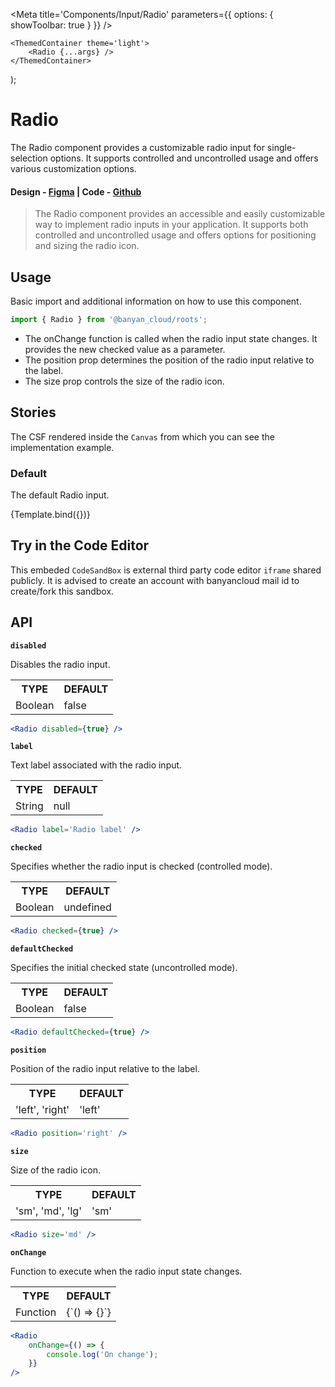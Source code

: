 

<Meta title='Components/Input/Radio' parameters={{ options: { showToolbar: true } }} />

	<ThemedContainer theme='light'>
		<Radio {...args} />
	</ThemedContainer>
);

# Radio

The Radio component provides a customizable radio input for single-selection options. It supports controlled and uncontrolled usage and offers various customization options.

#### Design - [Figma](https://www.figma.com/file/e9opoAtQHBo4vFd6u0Co98/Component-Library?node-id=151%3A18731&mode=dev) | Code - [Github](https://github.com/banyandata-cloud/roots/tree/main/components/input/radio)

> The Radio component provides an accessible and easily customizable way to implement radio inputs in your application. It supports both controlled and uncontrolled usage and offers options for positioning and sizing the radio icon.

## Usage

Basic import and additional information on how to use this component.

```js
import { Radio } from '@banyan_cloud/roots';
```

-   The onChange function is called when the radio input state changes. It provides the new checked value as a parameter.
-   The position prop determines the position of the radio input relative to the label.
-   The size prop controls the size of the radio icon.

## Stories

The CSF rendered inside the `Canvas` from which you can see the implementation example.

### Default

The default Radio input.

<Canvas>
	<Story
		name='Default'
		args={{
			label: 'Radio',
			position: 'left',
		}}>
		{Template.bind({})}
	</Story>
</Canvas>

## Try in the Code Editor

This embeded `CodeSandBox` is external third party code editor `iframe` shared publicly. It is advised to create an account with banyancloud mail id to create/fork this sandbox.

## API

**`disabled`**

Disables the radio input.

<table style={{ width: '100%' }}>
	<tr>
		<th style={{ textAlign: 'left', width: '50%' }}>TYPE</th>
		<th style={{ textAlign: 'left', width: '50%' }}>DEFAULT</th>
	</tr>
	<tr>
		<td>Boolean</td>
		<td>false</td>
	</tr>
</table>

```jsx
<Radio disabled={true} />
```

**`label`**

Text label associated with the radio input.

<table style={{ width: '100%' }}>
	<tr>
		<th style={{ textAlign: 'left', width: '50%' }}>TYPE</th>
		<th style={{ textAlign: 'left', width: '50%' }}>DEFAULT</th>
	</tr>
	<tr>
		<td>String</td>
		<td>null</td>
	</tr>
</table>

```jsx
<Radio label='Radio label' />
```

**`checked`**

Specifies whether the radio input is checked (controlled mode).

<table style={{ width: '100%' }}>
	<tr>
		<th style={{ textAlign: 'left', width: '50%' }}>TYPE</th>
		<th style={{ textAlign: 'left', width: '50%' }}>DEFAULT</th>
	</tr>
	<tr>
		<td>Boolean</td>
		<td>undefined</td>
	</tr>
</table>

```jsx
<Radio checked={true} />
```

**`defaultChecked`**

Specifies the initial checked state (uncontrolled mode).

<table style={{ width: '100%' }}>
	<tr>
		<th style={{ textAlign: 'left', width: '50%' }}>TYPE</th>
		<th style={{ textAlign: 'left', width: '50%' }}>DEFAULT</th>
	</tr>
	<tr>
		<td>Boolean</td>
		<td>false</td>
	</tr>
</table>

```jsx
<Radio defaultChecked={true} />
```

**`position`**

Position of the radio input relative to the label.

<table style={{ width: '100%' }}>
	<tr>
		<th style={{ textAlign: 'left', width: '50%' }}>TYPE</th>
		<th style={{ textAlign: 'left', width: '50%' }}>DEFAULT</th>
	</tr>
	<tr>
		<td>'left', 'right'</td>
		<td>'left'</td>
	</tr>
</table>

```jsx
<Radio position='right' />
```

**`size`**

Size of the radio icon.

<table style={{ width: '100%' }}>
	<tr>
		<th style={{ textAlign: 'left', width: '50%' }}>TYPE</th>
		<th style={{ textAlign: 'left', width: '50%' }}>DEFAULT</th>
	</tr>
	<tr>
		<td>'sm', 'md', 'lg'</td>
		<td>'sm'</td>
	</tr>
</table>

```jsx
<Radio size='md' />
```

**`onChange`**

Function to execute when the radio input state changes.

<table style={{ width: '100%' }}>
	<tr>
		<th style={{ textAlign: 'left', width: '50%' }}>TYPE</th>
		<th style={{ textAlign: 'left', width: '50%' }}>DEFAULT</th>
	</tr>
	<tr>
		<td>Function</td>
		<td>{`() => {}`}</td>
	</tr>
</table>

```jsx
<Radio
	onChange={() => {
		console.log('On change');
	}}
/>
```
